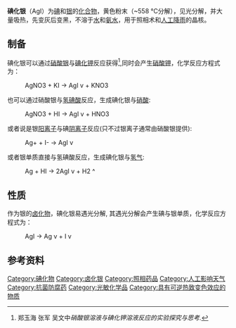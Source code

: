 {{Request translation|time=2021-03-15T09:24:22+00:00}}
{{Unreferenced|time=2021-03-15T09:24:22+00:00}}
{{Chembox
| Name = 碘化银
| ImageFile1 = AgI sample.jpg
| ImageSize1 = 250px
| ImageName1 = 碘化银
| ImageFile2 = Silver-iodide-3D-balls.png
| ImageName2 = Silver-iodide-3D
| OtherNames = 碘化银（I）
| Section1 = {{Chembox Identifiers
| CASNo = 7783-96-2
| CASNo_Ref = {{cascite|correct|CAS}}
|  ChemSpiderID_Ref  = {{chemspidercite|correct|chemspider}}|  ChemSpiderID  =  22969
|  UNII_Ref  = {{fdacite|correct|FDA}}|  UNII  =  81M6Z3D1XE
|  InChI  =  1/Ag.HI/h;1H/q+1;/p-1
|  InChIKey  =  MSFPLIAKTHOCQP-REWHXWOFAV
|  SMILES  =  [Ag]I
|  StdInChI_Ref  = {{stdinchicite|correct|chemspider}}|  StdInChI  =  1S/Ag.HI/h;1H/q+1;/p-1
|  StdInChIKey_Ref  = {{stdinchicite|correct|chemspider}}|  StdInChIKey  =  MSFPLIAKTHOCQP-UHFFFAOYSA-M
|  EINECS  =  232-038-0
|  PubChem  =  6432717
}}
| Section2 = {{Chembox Properties
| Formula = AgI
| MolarMass = 234.773
| Appearance = 黄色晶体
| Density = 5.675 g/cm<sup>3</sup>
| Solubility = 难溶：2.14 × 10<sup>-7</sup>g/100mL (20 °C)
| MeltingPt = 552 °C
| BoilingPt = 1506 °C
  }}
| Section4 = {{Chembox Thermochemistry
| DeltaHf = -62.4 [[kJ|kJ]]/mol (1 atm)
  }}
| Section7 = {{Chembox Hazards
| EUClass = 未列明
| NFPA-H = 2
| NFPA-R = 0
| NFPA-F = 0}}
}}
'''碘化银'''（AgI）为[[碘|碘]]和[[银|银]]的[[化合物|化合物]]，黄色粉末（~558 °C分解），见光分解，并大量吸热，先变灰后变黑，不溶于[[水|水]]和[[氨水|氨水]]，用于照相术和[[人工降雨|人工降雨]]的晶核。


== 制备 ==

碘化银可以通过[[硝酸银|硝酸银]]与[[碘化钾|碘化钾]]反应获得<ref name="硝酸银溶液与碘化钾溶液反应的实验探究与思考">郑玉海  张军  吴文中''硝酸银溶液与碘化钾溶液反应的实验探究与思考.'' </ref>,同时会产生[[硝酸钾|硝酸钾]]，化学反应方程式为：
:<chem>AgNO3 + KI ->  AgI v + KNO3</chem>

也可以通过硝酸银与[[氢碘酸|氢碘酸]]反应，生成碘化银与[[硝酸|硝酸]]:
:<chem>AgNO3 + HI ->  AgI v + HNO3</chem>

或者说是银[[阳离子|阳离子]]与碘[[阴离子|阴离子]]反应(只不过银离子通常由硝酸银提供):
:<chem>Ag+ + I- -> AgI v</chem>

或者银单质直接与氢碘酸反应，生成碘化银与[[氢气|氢气]]:
:<chem>Ag + HI ->  2AgI v + H2 ^</chem>

== 性质 ==

作为银的[[卤化物|卤化物]]，碘化银易遇光分解, 其遇光分解会产生碘与银单质，化学反应方程式为：
:<chem>AgI ->  Ag v + I v </chem>

== 参考资料 ==
{{reflist}}

{{Inorganic-compound-stub}}
{{银化合物}}
{{碘化合物}}

[[Category:碘化物|Category:碘化物]]
[[Category:卤化银|Category:卤化银]]
[[Category:照相药品|Category:照相药品]]
[[Category:人工影响天气|Category:人工影响天气]]
[[Category:抗菌防腐药|Category:抗菌防腐药]]
[[Category:光敏化学品|Category:光敏化学品]]
[[Category:具有可逆热致变色效应的物质|Category:具有可逆热致变色效应的物质]]